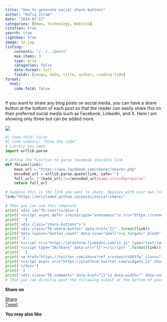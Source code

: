 ```yaml
---
title: "How to generate social share buttons"
author: "Rafiq Islam"
date: "2024-07-17"
categories: [News, Technology, Website]
citation: true
search: true
lightbox: true
image: ss.jpg
listing: 
    contents: "/../../posts"
    max-items: 3
    type: grid
    categories: false
    date-format: full
    fields: [image, date, title, author, reading-time]
format:
  html:
    code-fold: false
---  
```


<script async src="https://pagead2.googlesyndication.com/pagead/js/adsbygoogle.js?client=ca-pub-6878992848042528"
     crossorigin="anonymous"></script>  

<p style="align: justify">If you want to share any blog posts on social media, you can have a share button at the bottom of each post so that the reader can easily share this on their preferred social media such as Facebook, LinkedIn, and X. Here I am showing only three but can be added more.  </p>

![](/posts/social-share/ss.jpg){.preview-class}  

```python
#| code-fold: false
#| code-summary: "Show the code"  
# Library you need
import urllib.parse

# Define the function to parse facebook sharable link
def fblink(link):
    base_url = "https://www.facebook.com/sharer/sharer.php"
    encoded_url = urllib.parse.quote(link, safe='')
    full_url= f"{base_url}?u={encoded_url}&amp;src=sdkpreparse"
    return full_url  

# Suppose this is the link you want to share. Replace with your own link  
link="https://mrislambd.github.io/posts/social-share/"

# Then you can use this template
print('<div id="fb-root"></div>')
print('<script async defer crossorigin="anonymous"\n src="https://connect.facebook.net/en_US/sdk.js#xfbml=1&version=v20.0"></script>')
print(' ')
print('<div class="share-buttons">')
print('<div class="fb-share-button" data-href="{}"'.format(link))
print('data-layout="button_count" data-size="small"><a target="_blank" \n href="{}" \n class="fb-xfbml-parse-ignore">Share</a></div>'.format(fblink(link)))
print('')
print('<script src="https://platform.linkedin.com/in.js" type="text/javascript">lang: en_US</script>')
print('<script type="IN/Share" data-url="{}"></script> '.format(link)) 
print(' ')
print('<a href="https://twitter.com/share?ref_src=twsrc%5Etfw" class="twitter-share-button" \n data-url="{}" data-show-count="true">Tweet</a>'.format(link))
print('<script async src="https://platform.twitter.com/widgets.js" charset="utf-8"></script>')
print('</div>')
print('')
print('<div class="fb-comments" data-href="{}"\n data-width="" data-numposts="5"></div>'.format(link)) 
# Then you can directly post the following output at the bottom of your page 
```  


**Share on**  

<div id="fb-root"></div>
<script async defer crossorigin="anonymous"
 src="https://connect.facebook.net/en_US/sdk.js#xfbml=1&version=v20.0"></script>
 
<div class="share-buttons">
<div class="fb-share-button" data-href="https://mrislambd.github.io/posts/social-share/"
data-layout="button_count" data-size="small"><a target="_blank" 
 href="https://www.facebook.com/sharer/sharer.php?u=https%3A%2F%2Fmrislambd.github.io%2Fposts%2Fsocial-share%2F&amp;src=sdkpreparse" 
 class="fb-xfbml-parse-ignore">Share</a></div>

<script src="https://platform.linkedin.com/in.js" type="text/javascript">lang: en_US</script>
<script type="IN/Share" data-url="https://mrislambd.github.io/posts/social-share/"></script> 
 
<a href="https://twitter.com/share?ref_src=twsrc%5Etfw" class="twitter-share-button" 
 data-url="https://mrislambd.github.io/posts/social-share/" data-show-count="true">Tweet</a>
<script async src="https://platform.twitter.com/widgets.js" charset="utf-8"></script>
</div>

<div class="fb-comments" data-href="https://mrislambd.github.io/posts/social-share/"
 data-width="" data-numposts="5"></div>


  


**You may also like**  